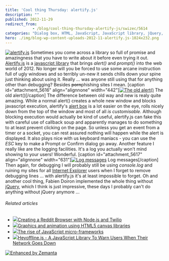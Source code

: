 ```yaml
---
title: 'Cool thing Thursday: alertify.js'
description: ""
published: 2012-11-29
redirect_from: 
            - /blog/cool-thing-thursday-alertify-js/swizec/5614
categories: "Dialog box, HTML, JavaScript, JavaScript library, jQuery, Programming, Uncategorized"
hero: ./img/blog-wp-content-uploads-2012-11-alertify.js-1024x232.png
---
```

[![alertify.js](./img/blog-wp-content-uploads-2012-11-alertify.js-1024x232.png "alertify.js")](http://fabien-d.github.com/alertify.js/) Sometimes you come across a library so full of promise and amazingness that you have to write about it before even trying it out. [Alertify.js](http://fabien-d.github.com/alertify.js/) is a [javascript library](http://en.wikipedia.org/wiki/JavaScript_library "JavaScript library") that brings _alert()_ and _prompt()_ into the web world of 2012. No longer will you be forced to use some arcane instruction full of ugly windows and so terribly un-new it sends chills down your spine just thinking about using it. Really ... was anyone still using that for anything other than debugging? Besides ~~porn~~phishing sites I mean. \[caption id="attachment_5616" align="alignnone" width="442"][![The old alert()](http://swizec.com/blog/wp-content/uploads/2012/11/old-alert.png "The old alert()")](./img/blog-wp-content-uploads-2012-11-old-alert.png) The old alert()\[/caption] The difference between old way and new is realy quite amazing. While a normal alert() creates a whole new window and blocks javascript execution, alertify's [alert box](http://en.wikipedia.org/wiki/Dialog_box "Dialog box") is a lot easier on the eye, rolls nicely down from the top of the window and most of all _is customisable._ Although blocking execution would actually be kind of useful, alertify.js can fake this with careful use of callback soup and apparently manages to do something to at least prevent clicking on the page. So unless you get an event from a timer or a socket, you can rest assured nothing will happen while the alert is displayed. It also plays nice with us keyboard maniacs - you can use the _ESC_ key to make a Prompt or Confirm dialog go away. Another feature I really like are the logging facilities. It's a log you actually won't mind showing to your users! Wonderful. \[caption id="attachment_5617" align="alignnone" width="631"][![Log messages](./img/blog-wp-content-uploads-2012-11-log-messages-1024x235.png "Log messages")](http://swizec.com/blog/wp-content/uploads/2012/11/log-messages.png) Log messages\[/caption] Then again, for debugging I will probably still be using _console.log_ and ruining my sites for all [Internet Explorer](http://www.microsoft.com/windows/internet-explorer/ "Internet Explorer") users when I forget to remove debugging lines ... with alertify.js it's at least impossible to forget. Oh and another cool thing, Fabien Doiron implemented the whole thing without [jQuery](http://jquery.com/ "JQuery"), which I think is just impressive, these days I probably can't do anything without jQuery anymore ...

###### Related articles

- [![](http://i.zemanta.com/noimg_101_80_80.jpg)](http://blog.studentrnd.org/post/36041434495/tutorial-creating-a-reddit-browser-with-node-js-and)[Creating a Reddit Browser with Node.js and Twilio](http://blog.studentrnd.org/post/36041434495/tutorial-creating-a-reddit-browser-with-node-js-and)
- [![](http://i.zemanta.com/noimg_103_80_80.jpg)](http://magedfarag.wordpress.com/2012/11/28/graphics-and-animation-using-html5-canvas-libraries/)[Graphics and animation using HTML5 canvas libraries](http://magedfarag.wordpress.com/2012/11/28/graphics-and-animation-using-html5-canvas-libraries/)
- [![](http://i.zemanta.com/noimg_109_80_80.jpg)](http://greatfinds.icrossing.com/the-rise-of-javascript-micro-frameworks/)[The rise of JavaScript micro-frameworks](http://greatfinds.icrossing.com/the-rise-of-javascript-micro-frameworks/)
- [![](http://i.zemanta.com/127705588_80_80.jpg)](http://functionn.blogspot.com/2012/11/heyofflinejs-javascript-library-to-warn.html)[Heyoffline.js - A JavaScript Library To Warn Users When Their Network Goes Down](http://functionn.blogspot.com/2012/11/heyofflinejs-javascript-library-to-warn.html)

[![Enhanced by Zemanta](http://img.zemanta.com/zemified_e.png?x-id=ce822fd5-0547-407b-a0b0-77aa60ea958f)](http://www.zemanta.com/?px "Enhanced by Zemanta")